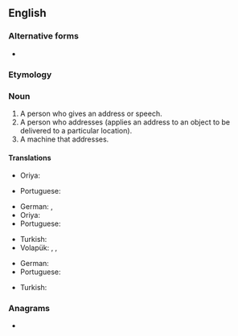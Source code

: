 ==English==

===Alternative forms===
* {{l|en|addressor}}

===Etymology===
{{suffix|address|er|id2=agent noun|lang=en}}

===Noun===
{{en-noun}}

# A person who gives an address or speech.
# A person who addresses (applies an address to an object to be delivered to a particular location).
# A machine that addresses.

====Translations====
{{trans-top|a person who gives an address or speech}}
* Oriya: {{t+|or|ବକ୍ତା|sc=Orya}}
{{trans-mid}}
* Portuguese: {{t+|pt|orador|m}}
{{trans-bottom}}

{{trans-top|a person who addresses}}
* German: {{t|de|Versender|m}}, {{t|de|Versenderin|f}}
* Oriya: {{t+|or|ପ୍ରେରକ|sc=Orya}}
* Portuguese: {{t|pt|endereçador|m}}
{{trans-mid}}
* Turkish: {{t+|tr|gönderen}}
* Volapük: {{qualifier|♂♀}} {{t+|vo|ladetan}}, {{qualifier|♂}} {{t|vo|hiladetan}}, {{qualifier|♀}} {{t|vo|jiladetan}}
{{trans-bottom}}

{{trans-top|a machine that addresses}}
* German: {{t+|de|Adressiermaschine|f}}
* Portuguese: {{t|pt|endereçador|m}}
{{trans-mid}}
* Turkish: {{t|tr|göndergeç}}
{{trans-bottom}}

===Anagrams===
* {{anagrams|en|readdress}}